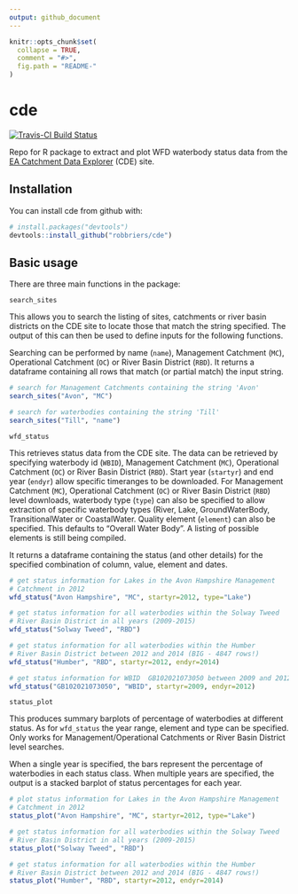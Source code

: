 ```yaml
---
output: github_document
---
```


<!-- README.md is generated from README.Rmd. Please edit that file -->

```r
knitr::opts_chunk$set(
  collapse = TRUE,
  comment = "#>",
  fig.path = "README-"
)
```

# cde
[![Travis-CI Build Status](https://travis-ci.org/robbriers/cde.svg?branch=master)](https://travis-ci.org/robbriers/cde)

Repo for R package to extract and plot WFD waterbody status data from the [EA Catchment Data Explorer](http://environment.data.gov.uk/catchment-planning/) (CDE) site.

## Installation

You can install cde from github with:

```r
# install.packages("devtools")
devtools::install_github("robbriers/cde")
```

## Basic usage

There are three main functions in the package:

`search_sites`

This allows you to search the listing of sites, catchments or river basin districts on the CDE site to locate those that match the string specified. The output of this can then be used to define inputs for the following functions.

Searching can be performed by name (`name`), Management Catchment (`MC`), Operational Catchment (`OC`) or River Basin District (`RBD`). It returns a dataframe containing all rows that match (or partial match) the input string.

```r
# search for Management Catchments containing the string 'Avon'
search_sites("Avon", "MC")

# search for waterbodies containing the string 'Till'
search_sites("Till", "name")

```


`wfd_status`

This retrieves status data from the CDE site. The data can be retrieved by specifying waterbody id (`WBID`), Management Catchment (`MC`), Operational Catchment (`OC`) or River Basin District (`RBD`). Start year (`startyr`) and end year (`endyr`) allow specific timeranges to be downloaded. For Management Catchment (`MC`), Operational Catchment (`OC`) or River Basin District (`RBD`) level downloads, waterbody type (`type`) can also be specified to allow extraction of specific waterbody types (River, Lake, GroundWaterBody, TransitionalWater or CoastalWater. Quality element (`element`) can also be specified. This defaults to "Overall Water Body". A listing of possible elements is still being compiled.

It returns a dataframe containing the status (and other details) for the specified combination of column, value, element and dates.

```r
# get status information for Lakes in the Avon Hampshire Management 
# Catchment in 2012
wfd_status("Avon Hampshire", "MC", startyr=2012, type="Lake")

# get status information for all waterbodies within the Solway Tweed
# River Basin District in all years (2009-2015)
wfd_status("Solway Tweed", "RBD")

# get status information for all waterbodies within the Humber
# River Basin District between 2012 and 2014 (BIG - 4847 rows!)
wfd_status("Humber", "RBD", startyr=2012, endyr=2014)

# get status information for WBID  GB102021073050 between 2009 and 2012
wfd_status("GB102021073050", "WBID", startyr=2009, endyr=2012)
```

`status_plot`

This produces summary barplots of percentage of waterbodies at different status. As for `wfd_status` the year range, element and type can be specified. Only works for Management/Operational Catchments or River Basin District level searches.

When a single year is specified, the bars represent the percentage of waterbodies in each status class. When multiple years are specified, the output is a stacked barplot of status percentages for each year.

```r
# plot status information for Lakes in the Avon Hampshire Management 
# Catchment in 2012
status_plot("Avon Hampshire", "MC", startyr=2012, type="Lake")

# get status information for all waterbodies within the Solway Tweed
# River Basin District in all years (2009-2015)
status_plot("Solway Tweed", "RBD")

# get status information for all waterbodies within the Humber
# River Basin District between 2012 and 2014 (BIG - 4847 rows!)
status_plot("Humber", "RBD", startyr=2012, endyr=2014)
```